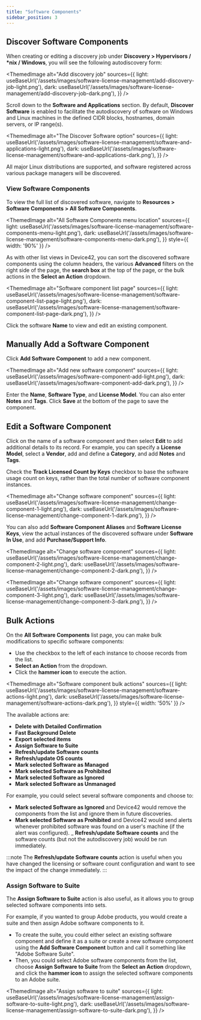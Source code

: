 ```yaml
---
title: "Software Components"
sidebar_position: 3
---
```



## Discover Software Components

When creating or editing a discovery job under **Discovery > Hypervisors / \*nix / Windows**, you will see the following autodiscovery form:

<ThemedImage
  alt="Add discovery job"
  sources={{
    light: useBaseUrl('/assets/images/software-license-management/add-discovery-job-light.png'),
    dark: useBaseUrl('/assets/images/software-license-management/add-discovery-job-dark.png'),
  }}
/>

Scroll down to the **Software and Applications** section. By default, **Discover Software** is enabled to facilitate the autodiscovery of software on Windows and Linux machines in the defined CIDR blocks, hostnames, domain servers, or IP range(s).

<ThemedImage
  alt="The Discover Software option"
  sources={{
    light: useBaseUrl('/assets/images/software-license-management/software-and-applications-light.png'),
    dark: useBaseUrl('/assets/images/software-license-management/software-and-applications-dark.png'),
  }}
/>

All major Linux distributions are supported, and software registered across various package managers will be discovered.

### View Software Components

To view the full list of discovered software, navigate to **Resources > Software Components > All Software Components**.

<ThemedImage
  alt="All Software Components menu location"
  sources={{
    light: useBaseUrl('/assets/images/software-license-management/software-components-menu-light.png'),
    dark: useBaseUrl('/assets/images/software-license-management/software-components-menu-dark.png'),
  }}
  style={{ width: '90%' }} 
/>

As with other list views in Device42, you can sort the discovered software components using the column headers, the various **Advanced** filters on the right side of the page, the **search box** at the top of the page, or the bulk actions in the **Select an Action** dropdown.

<ThemedImage
  alt="Software component list page"
  sources={{
    light: useBaseUrl('/assets/images/software-license-management/software-component-list-page-light.png'),
    dark: useBaseUrl('/assets/images/software-license-management/software-component-list-page-dark.png'),
  }}
/>

Click the software **Name** to view and edit an existing component.

## Manually Add a Software Component

Click **Add Software Component** to add a new component.

<ThemedImage
  alt="Add new software component"
  sources={{
    light: useBaseUrl('/assets/images/software-component-add-light.png'),
    dark: useBaseUrl('/assets/images/software-component-add-dark.png'),
  }}
/>

Enter the **Name**, **Software Type**, and **License Model**. You can also enter **Notes** and **Tags**. Click **Save** at the bottom of the page to save the component.

## Edit a Software Component

Click on the name of a software component and then select **Edit** to add additional details to its record. For example, you can specify a **License Model**, select a **Vendor**, add and define a **Category**, and add **Notes** and **Tags**.

Check the **Track Licensed Count by Keys** checkbox to base the software usage count on keys, rather than the total number of software component instances.

<ThemedImage
  alt="Change software component"
  sources={{
    light: useBaseUrl('/assets/images/software-license-management/change-component-1-light.png'),
    dark: useBaseUrl('/assets/images/software-license-management/change-component-1-dark.png'),
  }}
/>

You can also add **Software Component Aliases** and **Software License Keys**, view the actual instances of the discovered software under **Software In Use**, and add **Purchase/Support Info**.

<ThemedImage
  alt="Change software component"
  sources={{
    light: useBaseUrl('/assets/images/software-license-management/change-component-2-light.png'),
    dark: useBaseUrl('/assets/images/software-license-management/change-component-2-dark.png'),
  }}
/>

<ThemedImage
  alt="Change software component"
  sources={{
    light: useBaseUrl('/assets/images/software-license-management/change-component-3-light.png'),
    dark: useBaseUrl('/assets/images/software-license-management/change-component-3-dark.png'),
  }}
/>

## Bulk Actions

On the **All Software Components** list page, you can make bulk modifications to specific software components:

- Use the checkbox to the left of each instance to choose records from the list.
- **Select an Action** from the dropdown.
- Click the **hammer icon** to execute the action.

<ThemedImage
  alt="Software component bulk actions"
  sources={{
    light: useBaseUrl('/assets/images/software-license-management/software-actions-light.png'),
    dark: useBaseUrl('/assets/images/software-license-management/software-actions-dark.png'),
  }}
  style={{ width: '50%' }} 
/>

The available actions are:

- **Delete with Detailed Confirmation**
- **Fast Background Delete**
- **Export selected items**
- **Assign Software to Suite**
- **Refresh/update Software counts**
- **Refresh/update OS counts**
- **Mark selected Software as Managed**
- **Mark selected Software as Prohibited**
- **Mark selected Software as Ignored**
- **Mark selected Software as Unmanaged**

For example, you could select several software components and choose to:

- **Mark selected Software as Ignored** and Device42 would remove the components from the list and ignore them in future discoveries.
- **Mark selected Software as Prohibited** and Device42 would send alerts whenever prohibited software was found on a user's machine (if the alert was configured).
_ **Refresh/update Software counts** and the software counts (but not the autodiscovery job) would be run immediately.

:::note
The **Refresh/update Software counts** action is useful when you have changed the licensing or software count configuration and want to see the impact of the change immediately.
:::

### Assign Software to Suite

The **Assign Software to Suite** action is also useful, as it allows you to group selected software components into sets.

For example, if you wanted to group Adobe products, you would create a suite and then assign Adobe software components to it.

- To create the suite, you could either select an existing software component and define it as a suite or create a new software component using the **Add Software Component** button and call it something like "Adobe Software Suite".
- Then, you could select Adobe software components from the list, choose **Assign Software to Suite** from the **Select an Action** dropdown, and click the **hammer icon** to assign the selected software components to an Adobe suite.

<ThemedImage
  alt="Assign software to suite"
  sources={{
    light: useBaseUrl('/assets/images/software-license-management/assign-software-to-suite-light.png'),
    dark: useBaseUrl('/assets/images/software-license-management/assign-software-to-suite-dark.png'),
  }}
/>
